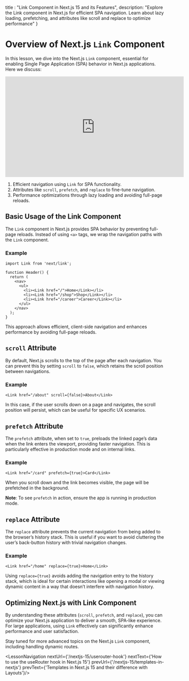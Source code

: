 
  title : "Link Component in Next.js 15 and its Features",
  description: "Explore the Link component in Next.js for efficient SPA navigation. Learn about lazy loading, prefetching, and attributes like scroll and replace to optimize performance"
}

# Overview of Next.js `Link` Component

In this lesson, we dive into the Next.js `Link` component, essential for enabling Single Page Application (SPA) behavior in Next.js applications. Here we discuss:

<iframe width="560" height="315" src="https://www.youtube.com/embed/tlHGDDULdhA?si=H1eyO8ii2GOkSayL" title="YouTube video player" frameborder="0" allow="accelerometer; autoplay; clipboard-write; encrypted-media; gyroscope; picture-in-picture" referrerpolicy="strict-origin-when-cross-origin" allowfullscreen></iframe>

1. Efficient navigation using `Link` for SPA functionality.
2. Attributes like `scroll`, `prefetch`, and `replace` to fine-tune navigation.
3. Performance optimizations through lazy loading and avoiding full-page reloads.

## Basic Usage of the Link Component

The `Link` component in Next.js provides SPA behavior by preventing full-page reloads. Instead of using `<a>` tags, we wrap the navigation paths with the `Link` component.

### Example
```tsx
import Link from 'next/link';

function Header() {
  return (
    <nav>
      <ul>
        <li><Link href="/">Home</Link></li>
        <li><Link href="/shop">Shop</Link></li>
        <li><Link href="/career">Career</Link></li>
      </ul>
    </nav>
  );
}
```

This approach allows efficient, client-side navigation and enhances performance by avoiding full-page reloads.

## `scroll` Attribute

By default, Next.js scrolls to the top of the page after each navigation. You can prevent this by setting `scroll` to `false`, which retains the scroll position between navigations.

### Example
```tsx
<Link href="/about" scroll={false}>About</Link>
```

In this case, if the user scrolls down on a page and navigates, the scroll position will persist, which can be useful for specific UX scenarios.

## `prefetch` Attribute

The `prefetch` attribute, when set to `true`, preloads the linked page’s data when the link enters the viewport, providing faster navigation. This is particularly effective in production mode and on internal links.

### Example
```tsx
<Link href="/card" prefetch={true}>Card</Link>
```

When you scroll down and the link becomes visible, the page will be prefetched in the background.

**Note**: To see `prefetch` in action, ensure the app is running in production mode.

## `replace` Attribute

The `replace` attribute prevents the current navigation from being added to the browser’s history stack. This is useful if you want to avoid cluttering the user’s back-button history with trivial navigation changes.

### Example
```tsx
<Link href="/home" replace={true}>Home</Link>
```

Using `replace={true}` avoids adding the navigation entry to the history stack, which is ideal for certain interactions like opening a modal or viewing dynamic content in a way that doesn’t interfere with navigation history.

## Optimizing Next.js with Link Component

By understanding these attributes (`scroll`, `prefetch`, and `replace`), you can optimize your Next.js application to deliver a smooth, SPA-like experience. For large applications, using `Link` effectively can significantly enhance performance and user satisfaction.

Stay tuned for more advanced topics on the Next.js `Link` component, including handling dynamic routes.

<LessonNavigation nextUrl={'/nextjs-15/userouter-hook'} nextText={'How to use the useRouter hook in Next.js 15'} prevUrl={'/nextjs-15/templates-in-nextjs'} prevText={'Templates in Next.js 15 and their difference with Layouts'}/>
